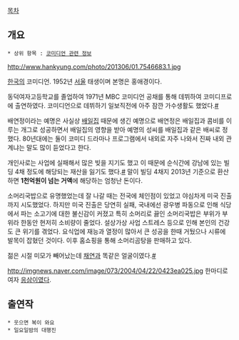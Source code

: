 [[목차]]
== 개요 ==
 * 상위 항목 : [[코미디언 관련 정보]]

http://www.hankyung.com/photo/201306/01.7546683.1.jpg

[[한국]]의 코미디언. 1952년 [[서울]] 태생이며 본명은 홍애경이다. 

동덕여자고등학교를 졸업하여 1971년 MBC 코미디언 공채를 통해 데뷔하여 코미디프로에 출연하였다. 코미디언으로 데뷔하기 일보직전에 아주 잠깐 가수생활도 했었다.[http://news.naver.com/main/read.nhn?mode=LSD&mid=sec&sid1=106&oid=213&aid=0000018366 #] 

배연정이라는 예명은 사실상 [[배일집]] 때문에 생긴 예명으로 배연정은 배일집과 콤비를 이루는 개그로 성공하면서 배일집의 영향을 받아 예명의 성씨를 배일집과 같은 배씨로 정했다. 80년대에는 둘이 코미디 드라마나 프로그램에서 내외로 자주 나와서 진짜 내외 관계냐는 말도 많이 듣었다고 한다.

개인사로는 사업에 실패해서 많은 빚을 지기도 했고 이 때문에 순식간에 강남에 있는 빌딩 4채 정도에 해당되는 재산을 잃기도 했다.[http://sports.donga.com/3/all/20130305/53467518/2 #] 말이 빌딩 4채지 2013년 기준으로 환산하면 '''1천억원이 넘는 거액'''에 해당하는 엄청난 돈이다. 

소머리국밥으로 유명했었는데 잘 나갈 때는 전국에 체인점이 있었고 야심차게 미국 진출까지 시도했었다. 하지만 미국 진출은 당연히 실패, 국내에선 광우병 파동으로 인해 식당에서 파는 소고기에 대한 불신감이 커졌고 특히 소머리로 끓인 소머리국밥은 부위가 부위라 한동안 현저히 소비량이 줄었다. 설상가상 사업 스트레스 등으로 인해 본인의 건강도 큰 위기를 겪었다. 요식업에 재능과 열정이 많아서 큰 성공을 한때 거뒀으나 시류에 발목이 잡혔던 것이다. 이후 홈쇼핑을 통해 소머리곰탕을 판매하고 있다.

젊은 시절 미모가 빼어났는데 [[채연]]과 똑같은 얼굴이였다.[http://star.mt.co.kr/view/stview.php?no=2008080511112565717&type=1&outlink=1 #]

http://imgnews.naver.com/image/073/2004/04/22/0423ea025.jpg
한마디로 여자 [[응삼이]]였다.

== 출연작 == 
 * 웃으면 복이 와요 
 * 일요일밤의 대행진 

